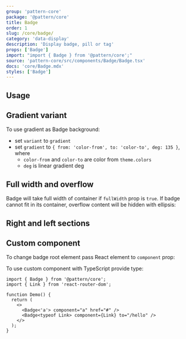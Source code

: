 ```yaml
---
group: 'pattern-core'
package: '@pattern/core'
title: Badge
order: 1
slug: /core/badge/
category: 'data-display'
description: 'Display badge, pill or tag'
props: ['Badge']
import: "import { Badge } from '@pattern/core';"
source: 'pattern-core/src/components/Badge/Badge.tsx'
docs: 'core/Badge.mdx'
styles: ['Badge']
---
```



## Usage

<Demo data={BadgeDemos.configurator} />

## Gradient variant

To use gradient as Badge background:

- set `variant` to `gradient`
- set `gradient` to `{ from: 'color-from', to: 'color-to', deg: 135 }`, where
  - `color-from` and `color-to` are color from `theme.colors`
  - `deg` is linear gradient deg

<Demo data={BadgeDemos.gradient} />

## Full width and overflow

Badge will take full width of container if `fullWidth` prop is `true`.
If badge cannot fit in its container, overflow content will be hidden with ellipsis:

<Demo data={BadgeDemos.overflow} />

## Right and left sections

<Demo data={BadgeDemos.sections} />

## Custom component

To change badge root element pass React element to `component` prop:

<Demo data={BadgeDemos.component} />

To use custom component with TypeScript provide type:

```tsx
import { Badge } from '@pattern/core';
import { Link } from 'react-router-dom';

function Demo() {
  return (
    <>
      <Badge<'a'> component="a" href="#" />
      <Badge<typeof Link> component={Link} to="/hello" />
    </>
  );
}
```
